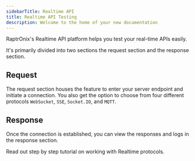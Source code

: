 ```yaml
---
sidebarTitle: Realtime API
title: Realtime API Testing
description: Welcome to the home of your new documentation
---
```


RaptrOnix's Realtime API platform helps you test your real-time APIs easily.

It's primarily divided into two sections the request section and the response section.

## Request

The request section houses the feature to enter your server endpoint and initiate a connection. You also get the option to choose from four different protocols `WebSocket`, `SSE`, `Socket.IO`, and `MQTT`.

## Response

Once the connection is established, you can view the responses and logs in the response section.

<Card title="Getting started with Realtime" iconType="light" icon="circle-arrow-right" href="/documentation/getting-started/realtime/websocket">
  Read out step by step tutorial on working with Realtime protocols.
</Card>
